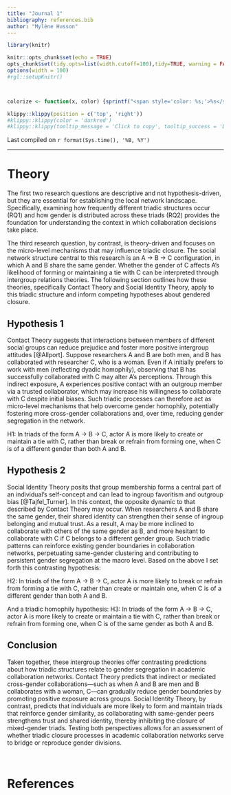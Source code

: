```yaml
---
title: "Journal 1"
bibliography: references.bib
author: "Mylène Husson"
---
```


```r
library(knitr)

knitr::opts_chunk$set(echo = TRUE)
opts_chunk$set(tidy.opts=list(width.cutoff=100),tidy=TRUE, warning = FALSE, message = FALSE,comment = "#>", cache=TRUE, class.source=c("test"), class.output=c("test2"))
options(width = 100)
#rgl::setupKnitr()



colorize <- function(x, color) {sprintf("<span style='color: %s;'>%s</span>", color, x) }

```

```r
klippy::klippy(position = c('top', 'right'))
#klippy::klippy(color = 'darkred')
#klippy::klippy(tooltip_message = 'Click to copy', tooltip_success = 'Done')
```

Last compiled on `r format(Sys.time(), '%B, %Y')`
<br>

------------------------------------------------------------------------

# Theory

The first two research questions are descriptive and not hypothesis-driven, but they are essential for establishing the local network landscape. Specifically, examining how frequently different triadic structures occur (RQ1) and how gender is distributed across these triads (RQ2) provides the foundation for understanding the context in which collaboration decisions take place.

The third research question, by contrast, is theory-driven and focuses on the micro-level mechanisms that may influence triadic closure. The social network structure central to this research is an A -> B -> C configuration, in which A and B share the same gender. Whether the gender of C affects A’s likelihood of forming or maintaining a tie with C can be interpreted through intergroup relations theories. The following section outlines how these theories, specifically Contact Theory and Social Identity Theory, apply to this triadic structure and inform competing hypotheses about gendered closure.

## Hypothesis 1

Contact Theory suggests that interactions between members of different social groups can reduce prejudice and foster more positive intergroup attitudes [@Allport]. Suppose researchers A and B are both men, and B has collaborated with researcher C, who is a woman. Even if A initially prefers to work with men (reflecting dyadic homophily), observing that B has successfully collaborated with C may alter A’s perceptions. Through this indirect exposure, A experiences positive contact with an outgroup member via a trusted collaborator, which may increase his willingness to collaborate with C despite initial biases. Such triadic processes can therefore act as micro-level mechanisms that help overcome gender homophily, potentially fostering more cross-gender collaborations and, over time, reducing gender segregation in the network.

H1: In triads of the form A → B → C, actor A is more likely to create or maintain a tie with C, rather than break or refrain from forming one, when C is of a different gender than both A and B.

## Hypothesis 2

Social Identity Theory posits that group membership forms a central part of an individual’s self-concept and can lead to ingroup favoritism and outgroup bias [@Tajfel_Turner]. In this context, the opposite dynamic to that described by Contact Theory may occur. When researchers A and B share the same gender, their shared identity can strengthen their sense of ingroup belonging and mutual trust. As a result, A may be more inclined to collaborate with others of the same gender as B, and more hesitant to collaborate with C if C belongs to a different gender group. Such triadic patterns can reinforce existing gender boundaries in collaboration networks, perpetuating same-gender clustering and contributing to persistent gender segregation at the macro level. Based on the above I set forth this contrasting hypothesis:

H2: In triads of the form A → B → C, actor A is more likely to break or refrain from forming a tie with C, rather than create or maintain one, when C is of a different gender than both A and B.

And a triadic homophily hypothesis:
H3: In triads of the form A → B → C, actor A is more likely to create or maintain a tie with C, rather than break or refrain from forming one, when C is of the same gender as both A and B.

## Conclusion

Taken together, these intergroup theories offer contrasting predictions about how triadic structures relate to gender segregation in academic collaboration networks. Contact Theory predicts that indirect or mediated cross-gender collaborations—such as when A and B are men and B collaborates with a woman, C—can gradually reduce gender boundaries by promoting positive exposure across groups. Social Identity Theory, by contrast, predicts that individuals are more likely to form and maintain triads that reinforce gender similarity, as collaborating with same-gender peers strengthens trust and shared identity, thereby inhibiting the closure of mixed-gender triads. Testing both perspectives allows for an assessment of whether triadic closure processes in academic collaboration networks serve to bridge or reproduce gender divisions.


<br>

# References
